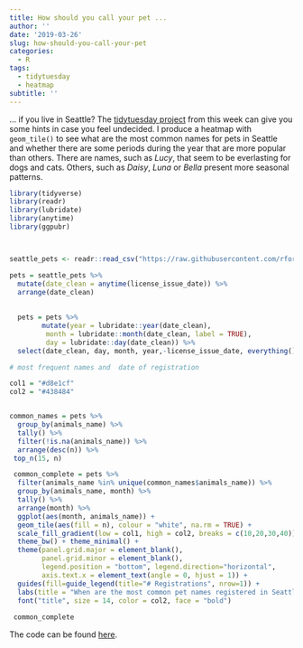 ```yaml
---
title: How should you call your pet ...
author: ''
date: '2019-03-26'
slug: how-should-you-call-your-pet
categories:
  - R
tags:
  - tidytuesday
  - heatmap
subtitle: ''
---
```


... if you live in Seattle? The [tidytuesday project](https://github.com/rfordatascience/tidytuesday/tree/master/data/2019/2019-03-26) from this week can give you some hints in case you feel undecided. I produce a heatmap with `geom_tile()` to see what are the most common names for pets in Seattle and whether there are some periods during the year that are more popular than others. There are names, such as *Lucy*, that seem to be everlasting for dogs and cats. Others, such as *Daisy*, *Luna* or *Bella* present more seasonal patterns. 

```r
library(tidyverse)
library(readr)
library(lubridate)
library(anytime)
library(ggpubr)



seattle_pets <- readr::read_csv("https://raw.githubusercontent.com/rfordatascience/tidytuesday/master/data/2019/2019-03-26/seattle_pets.csv")

pets = seattle_pets %>%
  mutate(date_clean = anytime(license_issue_date)) %>%
  arrange(date_clean)
 
  
  pets = pets %>%
        mutate(year = lubridate::year(date_clean),
         month = lubridate::month(date_clean, label = TRUE),
         day = lubridate::day(date_clean)) %>%
  select(date_clean, day, month, year,-license_issue_date, everything())

# most frequent names and  date of registration 

col1 = "#d8e1cf" 
col2 = "#438484"


common_names = pets %>%
  group_by(animals_name) %>%
  tally() %>%
  filter(!is.na(animals_name)) %>%
  arrange(desc(n)) %>%
 top_n(15, n)

 common_complete = pets %>%
  filter(animals_name %in% unique(common_names$animals_name)) %>%
  group_by(animals_name, month) %>%
  tally() %>%
  arrange(month) %>%
  ggplot(aes(month, animals_name)) + 
  geom_tile(aes(fill = n), colour = "white", na.rm = TRUE) + 
  scale_fill_gradient(low = col1, high = col2, breaks = c(10,20,30,40)) + 
  theme_bw() + theme_minimal() + 
  theme(panel.grid.major = element_blank(),
        panel.grid.minor = element_blank(), 
        legend.position = "bottom", legend.direction="horizontal",
        axis.text.x = element_text(angle = 0, hjust = 1)) +
  guides(fill=guide_legend(title="# Registrations", nrow=1)) +
  labs(title = "When are the most common pet names registered in Seattle?" , subtitle = " Period 2003 - 2018, only dogs and cats considered", x ="", y = "", caption = "Source: Seattle pet names | @EdudinGonzalo") + 
  font("title", size = 14, color = col2, face = "bold") 
 
 common_complete

```

The code can be found [here](https://github.com/edugonzaloalmorox/tidy-tuesdays/blob/master/week_26_03_2019/week_25_03_2019.R).